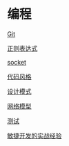 =编程=

[[git/index|Git]]

[[re|正则表达式]]

[[socket|socket]]

[[codestyle|代码风格]]

[[designpattern/index|设计模式]]

[[networkmodule|网络模型]]

[[test|测试]]

[[http://techblog.youdao.com/?p=373|敏捷开发的实战经验]]
